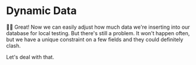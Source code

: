 # Dynamic Data

<EpicVideo url="https://www.epicweb.dev/workshops/data-modeling-deep-dive/generating-seed-data/dynamically-generating-data/solution" />

👨‍💼 Great! Now we can easily adjust how much data we're inserting into our
database for local testing. But there's still a problem. It won't happen often,
but we have a unique constraint on a few fields and they could definitely clash.

Let's deal with that.
